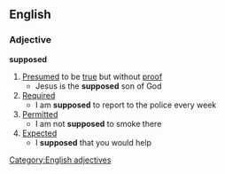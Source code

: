 ==English==
===Adjective===
'''supposed'''
#[[Presumed]] to be [[true]] but without [[proof]]
#* Jesus is the '''supposed''' son of God
#[[Required]]
#* I am '''supposed''' to report to the police every week
#[[Permitted]]
#* I am not '''supposed''' to smoke there
#[[Expected]]
#* I '''supposed''' that you would help
[[Category:English adjectives]]